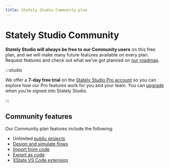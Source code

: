 ```yaml
---
title: Stately Studio Community plan
---
```


# Stately Studio Community

**Stately Studio will always be free to our Community users** on this free plan, and we will make many future features available on every plan. Request features and check out what we’ve got planned on [our roadmap](https://statelyai.canny.ai).

:::studio

We offer a **7-day free trial** on the [Stately Studio Pro account](studio-pro-plan.mdx) so you can explore how our Pro features work for you and your team. You can [upgrade](upgrade.mdx) when you’re signed into Stately Studio.

:::

## Community features

Our Community plan features include the following:

- Unlimited [public projects](projects.mdx#change-a-projects-visibility)
- [Design and simulate flows](/#studio-editor)
- [Import from code](import-from-code.mdx)
- [Export as code](export-as-code.mdx)
- [XState VS Code extension](xstate-vscode-extension.mdx)
